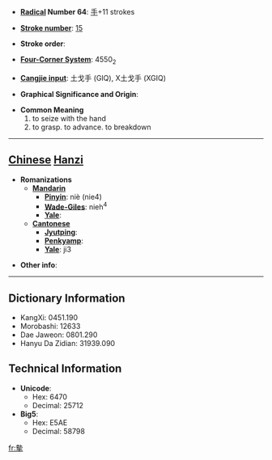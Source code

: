 * '''[[Wiktionary:Chinese radical index| Radical]] Number 64''': [[Wiktionary:Chinese radical index 手|手]]+11 strokes

* '''[[Wiktionary:Chinese total strokes index|Stroke number]]''': [[Wiktionary:Chinese total strokes index 15|15]]

* '''Stroke order''': 

* '''[[Wiktionary:Chinese four corner index|Four-Corner System]]''': 4550<sub>2</sub>

* '''[[Wiktionary:Chinese Cangjie index|Cangjie input]]''': 土戈手 (GIQ), X土戈手 (XGIQ)

* '''Graphical Significance and Origin''': 

* '''Common Meaning'''
*#to seize with the hand
*# to grasp. to advance. to breakdown


----

== [[Chinese]] [[Hanzi]] ==

* '''Romanizations'''
** '''[[Mandarin]]'''
*** '''[[Pinyin]]''': niè (nie4)
*** '''[[Wade-Giles]]''': nieh<sup>4</sup>
*** '''[[Yale]]''': 
** '''[[Cantonese]]'''
*** '''[[Jyutping]]''':
*** '''[[Penkyamp]]''': 
*** '''[[Yale]]''': ji3

* '''Other info''': 

----

== Dictionary Information ==

* KangXi: 0451.190
* Morobashi: 12633
* Dae Jaweon: 0801.290
* Hanyu Da Zidian: 31939.090

== Technical Information ==

* '''Unicode''':
** Hex: 6470
** Decimal: 25712
* '''Big5''':
** Hex: E5AE
** Decimal: 58798

[[fr:摰]]
